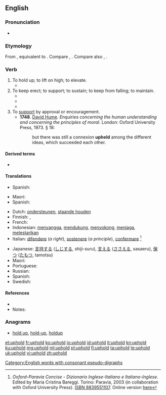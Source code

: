 ==English==

===Pronunciation===
* {{IPA|/ˌʌpˈhold/}}

===Etymology===
From {{etyl|enm|en}} {{term|upholden|lang=enm}}, equivalent to {{prefix|up|hold|lang=en|nocat=1}}. Compare {{etyl|nl|-}} {{term|ophouden||to stop, cease, hold up|lang=nl}}, {{etyl|de|-}} {{term|aufhalten||to stop, halt, detain|lang=de}}. Compare also {{langname|gml}} {{term|upholt|lang=gml}}, {{langname|non}} {{term|upphald||uphold, support|lang=non}}.

===Verb===
{{en-verb|upholds|upholding|upheld|'''[[upheld]]''' ''or archaic'' '''[[upholden]]'''}}

# To hold up; to lift on high; to elevate.
#* {{quote-book |year=1899 |author=John Dryden, Geoffrey Chaucer, Percival Chubb |title=Dryden's Palamon and Arcite |url=http://books.google.com/books?id=2GIFAAAAQAAJ&pg=PA258 |page=5 |passage=The mournful train/ Echoed her grief, [...]/ With groans, and hands '''upheld''', to move his mind, /Besought his pity to their helpless kind}}
# To keep erect; to support; to sustain; to keep from falling; to maintain.
#* {{quote-book |year=1769 |title=[[w:Authorized King James Version|The King James Bible]] |section=[[s:Bible (King James)/Proverbs#29:23|Proverbs 29:23]] |passage=A man's pride shall bring him low: but honour shall '''uphold''' the humble in spirit.}}
#* {{quote-book |year=1623 |author=William Shakespeare |title=[[w:King John|The Life and Death of King John]] |section=[[s:The Life and Death of King John|Act V, Scene iv]] |passage=That misbegotten devil, Falconbridge, /In spite of spite, alone '''upholds''' the day.}}
#* {{quote-book
 |year=1872
 |year_published='''2009'''
 |edition=HTML
 |editor=
 |author=James De Mille
 |title=The Cryptogram
 |chapter=
 |url=http://www.gutenberg.org/dirs/2/8/4/3/28435/28435-h/28435-h.htm
 |genre=
 |publisher=The Gutenberg Project
 |isbn=
 |page=
 |passage=Uttering such broken ejaculations Mrs. Hart burst into a passion of tears, and only Lord Chetwynde's strong arms prevented her from falling. / He '''upheld''' her.
}}
# To [[support]] by approval or encouragement.
#* '''1748'''.  [[w:David Hume|David Hume]].  ''Enquiries concerning the human understanding and concerning the principles of moral.'' London: Oxford University Press, 1973.  § 18:
#*: but there was still a connexion '''upheld''' among the different ideas, which succeeded each other.

====Derived terms====
* {{l|en|upholdatory}} {{qualifier|rare, obsolete, nonce word}}

====Translations====
{{trans-top|to hold up}}
* Spanish: {{t+|es|elevar}}
{{trans-mid}}
{{trans-bottom}}

{{trans-top|to keep erect}}
* Maori: {{t-|mi|tautīnei}}
* Spanish: {{t-|es|sustentar}}
{{trans-mid}}
{{trans-bottom}}

{{trans-top|to support by approval or encouragement}}
* Dutch: [[ondersteunen]], [[staande houden]]
* Finnish: {{t-|fi|ylläpitää}}, {{t-|fi|pitää yllä}}
* French: {{t+|fr|soutenir}}
* Indonesian: [[sangga|menyangga]], [[dukung|mendukung]], [[sokong|menyokong]], [[jaga|menjaga]], [[lestari|melestarikan]]
* Italian: [[difendere]] (''a right''), [[sostenere]] (''a principle''), {{qualifier|law}} [[confermare]] <ref name=oxf-par>''Oxford-Paravia Concise - Dizionario Inglese-Italiano e Italiano-Inglese''. Edited by Maria Cristina Bareggi. Torino: Paravia, 2003 (in collaboration with Oxford University Press). [[w:Special:Booksources/8839551107|ISBN 8839551107]]. Online version [http://www.oxfordparavia.it/ here]</ref>
{{trans-mid}}
* Japanese: [[支持する]] ([[しじ]]する, shiji-suru), [[支える]] ([[ささえる]], sasaeru), [[保つ]] ([[たもつ]], tamotsu)
* Maori: {{t-|mi|tautīnei}}
* Portuguese: {{t+|pt|suportar}}
* Russian: {{t+|ru|одобрять}}
* Spanish: {{t+|es|sostener}}
* Swedish: {{t-|sv|upprätthålla}}
{{trans-bottom}}

====References====
* {{R:Webster 1913}}
* Notes:
<references/>

===Anagrams===
* [[hold up#English|hold up]], [[hold-up#English|hold-up]], [[holdup#English|holdup]]

[[Category:English words with consonant pseudo-digraphs]]

[[et:uphold]]
[[fr:uphold]]
[[ko:uphold]]
[[io:uphold]]
[[id:uphold]]
[[it:uphold]]
[[kn:uphold]]
[[ku:uphold]]
[[mg:uphold]]
[[ml:uphold]]
[[pl:uphold]]
[[fi:uphold]]
[[ta:uphold]]
[[te:uphold]]
[[uk:uphold]]
[[vi:uphold]]
[[zh:uphold]]